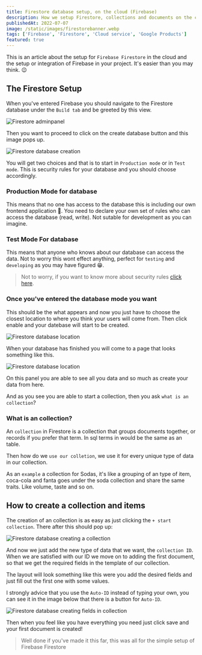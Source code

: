```yaml
---
title: Firestore database setup, on the cloud (Firebase)
description: How we setup Firestore, collections and documents on the cloud.
publishedAt: 2022-07-07
image: /static/images/firestorebanner.webp
tags: ['Firebase', 'Firestore', 'Cloud service', 'Google Products']
featured: true
---
```


This is an article about the setup for `Firebase Firestore` in the cloud and the setup or integration of Firebase in your project. It's easier than you may think. 😉

## The Firestore Setup

When you've entered Firebase you should navigate to the Firestore database under the `Build tab` and be greeted by this view.

![Firestore adminpanel](/static/images/firestore.webp)

Then you want to proceed to click on the create database button and this image pops up.

![Firestore database creation](/static/images/create-database.webp)

You will get two choices and that is to start in `Production mode` or in `Test mode`. This is security rules for your database and you should choose accordingly.

### Production Mode for database

This means that no one has access to the database this is including our own frontend application 😬. You need to declare your own set of rules who can access the database (read, write). Not sutable for development as you can imagine.

### Test Mode For database

This means that anyone who knows about our database can access the data. Not to worry this wont effect anything, perfect for `testing` and `developing` as you may have figured 😁.

>Not to worry, if you want to know more about security rules [click here](/blog/firestore-rules-explained).

### Once you've entered the database mode you want

This should be the what appears and now you just have to choose the closest location to where you think your users will come from. Then click enable and your datebase will start to be created.

![Firestore database location](/static/images/choose-location.webp)

When your database has finished you will come to a page that looks something like this. 

![Firestore database location](/static/images/firebase-interface.webp)

On this panel you are able to see all you data and so much as create your data from here.

And as you see you are able to start a collection, then you ask `what is an collection`?

### What is an collection?

An `collection` in Firestore is a collection that groups documents together, or records if you prefer that term. In sql terms in would be the same as an table.

Then how do we `use our colletion`, we use it for every unique type of data in our collection. 

As an `example` a collection for Sodas, it's like a grouping of an type of item, coca-cola and fanta goes under the soda collection and share the same traits. Like volume, taste and so on.

## How to create a collection and items

The creation of an collection is as easy as just clicking the `+ start collection`. There after this should pop up:

![Firestore database creating a collection](/static/images/create-collection.webp)

And now we just add the new type of data that we want, the `collection ID`.
When we are satisfied with our ID we move on to adding the first document, so that we get the required fields in the template of our collection.

The layout will look something like this were you add the desired fields and just fill out the first one with some values.

I strongly advice that you use the `Auto-ID` instead of typing your own, you can see it in the image below that there is a button for `Auto-ID`.

![Firestore database creating fields in collection](/static/images/collection-fields.webp)

Then when you feel like you have everything you need just click save and your first document is created!

>Well done if you've made it this far, this was all for the simple setup of Firebase Firestore